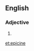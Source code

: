 ==English==

===Adjective===
{{head|en|misspelling}}

# {{misspelling of|epicene|lang=en}}

[[et:epicine]]